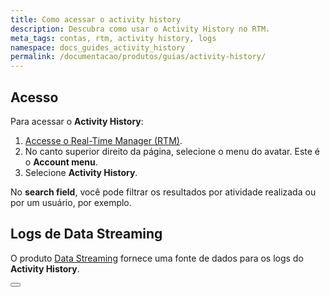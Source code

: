 ```yaml
---
title: Como acessar o activity history
description: Descubra como usar o Activity History no RTM.
meta_tags: contas, rtm, activity history, logs
namespace: docs_guides_activity_history
permalink: /documentacao/produtos/guias/activity-history/
---
```



## Acesso

Para acessar o **Activity History**:

1. [Accesse o Real-Time Manager (RTM)](https://manager.azion.com/).
2. No canto superior direito da página, selecione o menu do avatar. Este é o **Account menu**.
3. Selecione **Activity History**.

No **search field**, você pode filtrar os resultados por atividade realizada ou por um usuário, por exemplo.

## Logs de Data Streaming

O produto [Data Streaming](/en/documentation/products/data-streaming/) fornece uma fonte de dados para os logs do **Activity History**.

<Button href="/pt-br/documentacao/produtos/guias/como-usar-data-streaming/" text="como usar data streaming"></Button>
